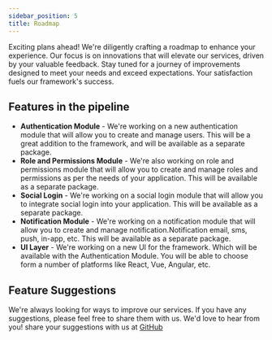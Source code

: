 ```yaml
---
sidebar_position: 5
title: Roadmap
---
```



Exciting plans ahead! We're diligently crafting a roadmap to enhance your experience. Our focus is on innovations that will elevate our services, driven by your valuable feedback. Stay tuned for a journey of improvements designed to meet your needs and exceed expectations. Your satisfaction fuels our framework's success.

## Features in the pipeline

-   **Authentication Module** - We're working on a new authentication module that will allow you to create and manage users. This will be a great addition to the framework, and will be available as a separate package.
-   **Role and Permissions Module** - We're also working on role and permissions module that will allow you to create and manage roles and permissions as per the needs of your application. This will be available as a separate package.
-   **Social Login** - We're working on a social login module that will allow you to integrate social login into your application. This will be available as a separate package.
-   **Notification Module** - We're working on a notification module that will allow you to create and manage notification.Notification email, sms, push, in-app, etc. This will be available as a separate package.
-   **UI Layer** - We're working on a new UI for the framework. Which will be available with the Authentication Module. You will be able to choose form a number of platforms like React, Vue, Angular, etc.

## Feature Suggestions

We're always looking for ways to improve our services. If you have any suggestions, please feel free to share them with us. We'd love to hear from you!
share your suggestions with us at [GitHub](https://github.com/3rd-planet/framework-x/issues/new/choose)

<Support />
